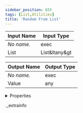 ```yaml
---
sidebar_position: 655
tags: [List,Utilities]
title: 'Random From List'
---
```






<IChip uuid="d253cef6-dd99-4357-b98a-e09a0c23bad7" />

| Input Name | Input Type |
|-----------|-----------|
| *No name.* | exec |
| List | List&ltany&gt |

| Output Name | Output Type |
|-----------|-----------|
| *No name.* | exec |
| Value | any |


<details>
  <summary>Properties</summary>
  <div>
    <div>
    <table>
      <thead>
        <tr>
          <th>Room availability:</th>
          <th>Available everywhere</th>
        </tr>
        <tr>
          <th>Is beta required?</th>
          <th>No</th>
        </tr>
        <tr>
          <th>Is this chip a trolling risk?</th>
          <th>No</th>
        </tr>
        <tr>
          <th>Is this chip a role assignment risk?</th>
          <th>No</th>
        </tr>
        <tr>
          <th>Chip UUID</th>
          <th>d253cef6-dd99-4357-b98a-e09a0c23bad7</th>
        </tr>
      </thead>
    </table>
    </div>
  </div>
</details>

._extrainfo